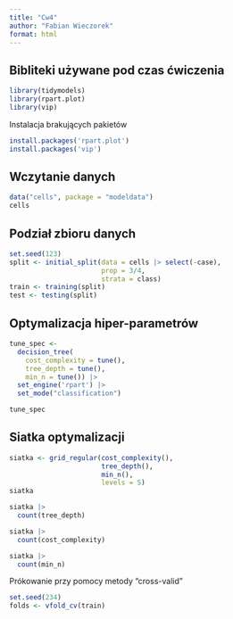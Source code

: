```yaml
---
title: "Cw4"
author: "Fabian Wieczorek"
format: html
---
```


## Bibliteki używane pod czas ćwiczenia

```r
library(tidymodels)
library(rpart.plot)
library(vip)
```

Instalacja brakujących pakietów

```r
install.packages('rpart.plot')
install.packages('vip')
```

## Wczytanie danych

```r
data("cells", package = "modeldata")
cells
```

## Podział zbioru danych

```r
set.seed(123)
split <- initial_split(data = cells |> select(-case),
                       prop = 3/4,
                       strata = class)
train <- training(split)
test <- testing(split)
```


## Optymalizacja hiper-parametrów

```r
tune_spec <- 
  decision_tree(
    cost_complexity = tune(),
    tree_depth = tune(),
    min_n = tune()) |> 
  set_engine('rpart') |> 
  set_mode("classification")

tune_spec
```

## Siatka optymalizacji

```r
siatka <- grid_regular(cost_complexity(),
                       tree_depth(),
                       min_n(),
                       levels = 5)
siatka
```


```r
siatka |> 
  count(tree_depth)
```
```r
siatka |> 
  count(cost_complexity)
```
```r
siatka |> 
  count(min_n)
```

Prókowanie przy pomocy metody "cross-valid"

```r
set.seed(234)
folds <- vfold_cv(train)
```





